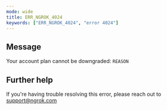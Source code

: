 ```yaml
---
mode: wide
title: ERR_NGROK_4024
keywords: ["ERR_NGROK_4024", "error 4024"]
---
```


## Message

Your account plan cannot be downgraded: `REASON`

## Further help

If you're having trouble resolving this error, please reach out to [support@ngrok.com](mailto:support@ngrok.com?subject=Help%20with%20ERR_NGROK_4024)
